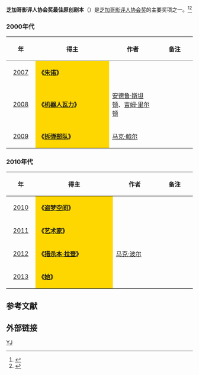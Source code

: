 '''芝加哥影评人协会奖最佳原创剧本'''（{{lang-en|'''Chicago Film Critics Association Award for Best Original Screenplay'''}}）是[[芝加哥影评人协会|芝加哥影评人协会奖]]的主要奖项之一。<ref>{{cite web |url=http://yule.sohu.com/20131218/n391983985.shtml |title=芝加哥等影评人协会扎堆颁奖 《为奴》所向披靡 |accessdate=2013 |publisher=搜狐网 |work= |language=zh-hans |archive-date=2014-03-23 |archive-url=https://web.archive.org/web/20140323044747/http://yule.sohu.com/20131218/n391983985.shtml |dead-url=no }}</ref><ref>{{cite web |url=http://ent.163.com/12/1219/11/8J3778M600034QN3.html |title=芝加哥影评人协会奖揭晓 《猎杀本拉登》横扫 |accessdate=2012 |publisher=网易 |work= |language=zh-hans |archive-date=2020-09-22 |archive-url=https://web.archive.org/web/20200922024640/http://ent.163.com/12/1219/11/8J3778M600034QN3.html |dead-url=no }}</ref>

=== 2000年代 ===
{| class="wikitable" width="95%" cellpadding="5"
|-
!width="100"|年
!width="450"|得主
!width="250"|作者
!width="200"|备注
|-
|style="text-align:center;"| [[第20届芝加哥影评人协会奖|2007]] || style="background:#FFD700;" | '''《[[Juno少女孕記|朱诺]]》''' ||  ||  
|-
|style="text-align:center;"| [[第21届芝加哥影评人协会奖|2008]] ||  style="background:#FFD700;" | '''《[[机器人瓦力|机器人瓦力]]》''' ||[[安德鲁·斯坦顿|安德鲁·斯坦顿]]、[[吉姆·里尔顿|吉姆·里尔顿]]  || 
|-
|style="text-align:center;"| [[第22届芝加哥影评人协会奖|2009]] ||  style="background:#FFD700;" |'''《[[拆弹部队|拆弹部队]]》''' ||[[马克·鲍尔|马克·鲍尔]]  ||  
|}

=== 2010年代 ===
{| class="wikitable" width="95%" cellpadding="5"
|-
!width="100"|年
!width="450"|得主
!width="250"|作者
!width="200"| 备注
|-
|style="text-align:center;"| [[第23届芝加哥影评人协会奖|2010]] ||  style="background:#FFD700;" | '''《[[盗梦空间|盗梦空间]]》''' ||  ||  
|-
|style="text-align:center;"| [[第24届芝加哥影评人协会奖|2011]] ||  style="background:#FFD700;" | '''《[[艺术家_(电影)|艺术家]]》''' ||  ||  
|-
|style="text-align:center;"| [[第25届芝加哥影评人协会奖|2012]] ||  style="background:#FFD700;" | '''《[[猎杀本·拉登|猎杀本·拉登]]》'''|| [[马克·波尔|马克·波尔]] || 
|-
|style="text-align:center;"| [[第26届芝加哥影评人协会奖|2013]] || style="background:#FFD700;" | '''《[[她_(电影)|她]]》'''||   ||  
|}

==参考文献==
{{reflist}}

== 外部链接 ==
{{芝加哥影评人协会奖}}

[[Category:芝加哥影评人协会奖|YJ]]